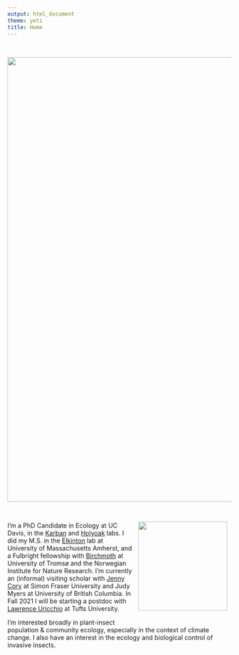 ```yaml
---
output: html_document
theme: yeti
title: Home
---
```


<br>

![](pics/wooly bear lupine.jpeg){width=1000px}

</center>
<br>
<div style= "float:right;position: relative; top: -10px; padding:10px;">
![](pics/adampepi.jpg){width=200px}
</div>
I’m a PhD Candidate in Ecology at UC Davis, in the [Karban](https://karban.wordpress.com/) and [Holyoak](http://www.des.ucdavis.edu/faculty/holyoak/) labs. I did my M.S. in the [Elkinton](https://elkintonlab.wordpress.com/) lab at University of Massachusetts Amherst, and a Fulbright fellowship with [Birchmoth](http://www.birchmoth.no/) at University of Tromsø and the Norwegian Institute for Nature Research. I’m currently an (informal) visiting scholar with [Jenny Cory](https://www.sfu.ca/biology/people/profiles/jsc21.html) at Simon Fraser University and Judy Myers at University of British Columbia. In Fall 2021 I will be starting a postdoc with [Lawrence Uricchio](https://uricchio.github.io/) at Tufts University.

I’m interested broadly in plant-insect population & community ecology, especially in the context of climate change. I also have an interest in the ecology and biological control of invasive insects.

<br>



<!-- Global site tag (gtag.js) - Google Analytics -->
<script async src="https://www.googletagmanager.com/gtag/js?id=UA-187123577-1"></script>
<script>
  window.dataLayer = window.dataLayer || [];
  function gtag(){dataLayer.push(arguments);}
  gtag('js', new Date());

  gtag('config', 'UA-187123577-1');
</script>
